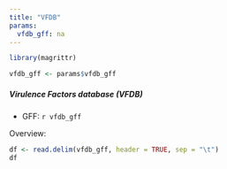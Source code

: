 ```yaml
---
title: "VFDB"
params:
  vfdb_gff: na
---
```

```r
library(magrittr)

vfdb_gff <- params$vfdb_gff
```

##### Virulence Factors database (VFDB)

* GFF: ``r vfdb_gff``

Overview:

```r
df <- read.delim(vfdb_gff, header = TRUE, sep = "\t")
df
```